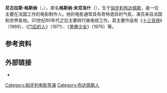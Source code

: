 '''尼古拉斯·格斯纳'''（{{lang-en|'''Nicolas Gessner'''}}，{{bd|1931年|8月17日|||catIdx=G}}），原名'''格斯纳·米克洛什'''（{{lang-hu|'''Gessner Miklós'''}}），生于[[匈牙利|匈牙利]][[布达佩斯|布达佩斯]]，是一位主要在法国工作的电影制作人。他的电影通常具有奇特诡异的气氛，演员来自法国和世界各地。20世纪80年代之后主要转行做电视工作。其主要作品有《[[十三吉祥|十三吉祥]]》（1969）、《[[门后的人|门后的人]]》（1971）、《[[黑巷少女|黑巷少女]]》（1976）等。

==参考资料==
{{reflist}}

== 外部链接 ==
* {{IMDB name|4654}}

{{Authority control}}
{{DEFAULTSORT:Gessner}}
[[Category:匈牙利电影导演|Category:匈牙利电影导演]]
[[Category:布达佩斯人|Category:布达佩斯人]]